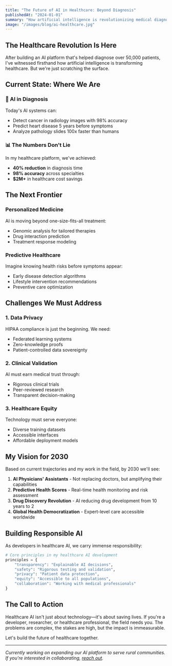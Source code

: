 ```yaml
---
title: "The Future of AI in Healthcare: Beyond Diagnosis"
publishedAt: "2024-01-01"
summary: "How artificial intelligence is revolutionizing medical diagnosis, treatment planning, and patient outcomes"
image: "/images/blog/ai-healthcare.jpg"
---
```


## The Healthcare Revolution Is Here

After building an AI platform that's helped diagnose over 50,000 patients, I've witnessed firsthand how artificial intelligence is transforming healthcare. But we're just scratching the surface.

## Current State: Where We Are

### 🏥 AI in Diagnosis
Today's AI systems can:
- Detect cancer in radiology images with 98% accuracy
- Predict heart disease 5 years before symptoms
- Analyze pathology slides 100x faster than humans

### 📊 The Numbers Don't Lie
In my healthcare platform, we've achieved:
- **40% reduction** in diagnosis time
- **98% accuracy** across specialties
- **$2M+** in healthcare cost savings

## The Next Frontier

### Personalized Medicine
AI is moving beyond one-size-fits-all treatment:
- Genomic analysis for tailored therapies
- Drug interaction prediction
- Treatment response modeling

### Predictive Healthcare
Imagine knowing health risks before symptoms appear:
- Early disease detection algorithms
- Lifestyle intervention recommendations
- Preventive care optimization

## Challenges We Must Address

### 1. Data Privacy
HIPAA compliance is just the beginning. We need:
- Federated learning systems
- Zero-knowledge proofs
- Patient-controlled data sovereignty

### 2. Clinical Validation
AI must earn medical trust through:
- Rigorous clinical trials
- Peer-reviewed research
- Transparent decision-making

### 3. Healthcare Equity
Technology must serve everyone:
- Diverse training datasets
- Accessible interfaces
- Affordable deployment models

## My Vision for 2030

Based on current trajectories and my work in the field, by 2030 we'll see:

1. **AI Physicians' Assistants** - Not replacing doctors, but amplifying their capabilities
2. **Predictive Health Scores** - Real-time health monitoring and risk assessment
3. **Drug Discovery Revolution** - AI reducing drug development from 10 years to 2
4. **Global Health Democratization** - Expert-level care accessible worldwide

## Building Responsible AI

As developers in healthcare AI, we carry immense responsibility:

```python
# Core principles in my healthcare AI development
principles = {
    "transparency": "Explainable AI decisions",
    "safety": "Rigorous testing and validation",
    "privacy": "Patient data protection",
    "equity": "Accessible to all populations",
    "collaboration": "Working with medical professionals"
}
```

## The Call to Action

Healthcare AI isn't just about technology—it's about saving lives. If you're a developer, researcher, or healthcare professional, the field needs you. The problems are complex, the stakes are high, but the impact is immeasurable.

Let's build the future of healthcare together.

---

*Currently working on expanding our AI platform to serve rural communities. If you're interested in collaborating, [reach out](mailto:hello@rajanmaher.com).*